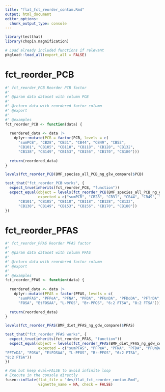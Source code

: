 ```yaml
---
title: "flat_fct_reorder_contam.Rmd"
output: html_document
editor_options: 
  chunk_output_type: console
---
```


```r
library(testthat)
library(chopin.magnification)
```

```r
# Load already included functions if relevant
pkgload::load_all(export_all = FALSE)
```

# fct_reorder_PCB

```r
#' fct_reorder_PCB Reorder PCB factor
#'
#' @param data dataset with column PCB
#'
#' @return data with reordered factor column
#' @export
#'
#' @examples
fct_reorder_PCB <- function(data) {
  
  reordered_data <- data |> 
    dplyr::mutate(PCB = factor(PCB, levels = c(
      "sumPCB", "CB28", "CB31", "CB44", "CB49", "CB52", 
      "CB101", "CB105", "CB110", "CB118", "CB128", "CB132", 
      "CB138", "CB149", "CB153", "CB156", "CB170", "CB180")))
  
  return(reordered_data)
}
```

```r
levels(fct_reorder_PCB(BMF_species_all_PCB_ng_glw_compare)$PCB)
```

```r
test_that("fct_reorder_PCB works", {
  expect_true(inherits(fct_reorder_PCB, "function"))
  expect_equal(object = levels(fct_reorder_PCB(BMF_species_all_PCB_ng_glw_compare)$PCB),
               expected = c("sumPCB", "CB28", "CB31", "CB44", "CB49", "CB52", 
      "CB101", "CB105", "CB110", "CB118", "CB128", "CB132", 
      "CB138", "CB149", "CB153", "CB156", "CB170", "CB180"))
})
```

# fct_reorder_PFAS

```r
#' fct_reorder_PFAS Reorder PFAS factor
#'
#' @param data dataset with column PFAS
#'
#' @return data with reordered factor column
#' @export
#'
#' @examples
fct_reorder_PFAS <- function(data) {
  
  reordered_data <- data |> 
    dplyr::mutate(PFAS = factor(PFAS, levels = c(
      "sumPFAS", "PFPeA", "PFNA", "PFDA", "PFUnDA", "PFDoDA", "PFTrDA", "PFTeDA", 
      "FOSA", "EtFOSAA", "L-PFOS", "Br-PFOS", "6:2 FTSA", "8:2 FTSA")))
  
  return(reordered_data)
}
```

```r
levels(fct_reorder_PFAS(BMF_diet_PFAS_ng_gdw_compare)$PFAS)
```

```r
test_that("fct_reorder_PFAS works", {
  expect_true(inherits(fct_reorder_PFAS, "function"))
  expect_equal(object = levels(fct_reorder_PFAS(BMF_diet_PFAS_ng_gdw_compare)$PFAS),
               expected = c("sumPFAS", "PFPeA", "PFNA", "PFDA", "PFUnDA", "PFDoDA", "PFTrDA", 
"PFTeDA", "FOSA", "EtFOSAA", "L-PFOS", "Br-PFOS", "6:2 FTSA", 
"8:2 FTSA"))
})
```

```r
# Run but keep eval=FALSE to avoid infinite loop
# Execute in the console directly
fusen::inflate(flat_file = "dev/flat_fct_reorder_contam.Rmd", 
               vignette_name = NA, check = FALSE)
```

